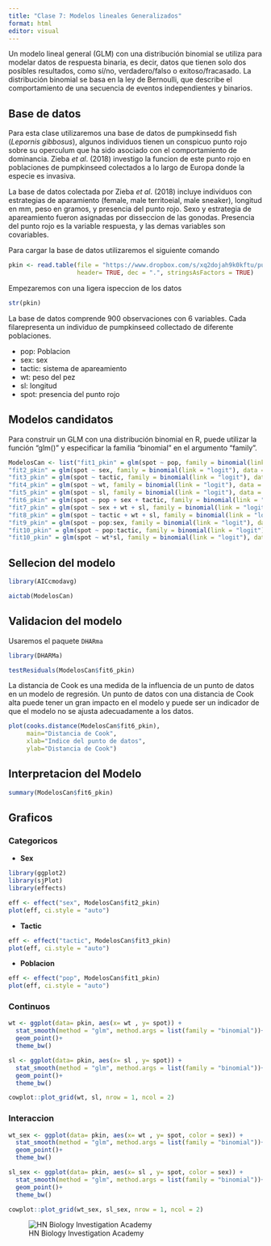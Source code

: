 ---
title: "Clase 7: Modelos lineales Generalizados"
format: html
editor: visual
---

Un modelo lineal general (GLM) con una distribución binomial se utiliza para modelar datos de respuesta binaria, es decir, datos que tienen solo dos posibles resultados, como sí/no, verdadero/falso o exitoso/fracasado. La distribución binomial se basa en la ley de Bernoulli, que describe el comportamiento de una secuencia de eventos independientes y binarios.


::: panel-tabset

## Base de datos

Para esta clase utilizaremos una base de datos de pumpkinsedd fish (*Lepornis gibbosus*), algunos individuos tienen un conspicuo punto rojo sobre su operculum que ha sido asociado con el comportamiento de dominancia. Zieba *et al*. (2018) investigo la funcion de este punto rojo en poblaciones de pumpkinseed colectados a lo largo de Europa donde la especie es invasiva.

La base de datos colectada por Zieba *et al*. (2018) incluye individuos con estrategias de aparamiento (female, male territoeial, male sneaker), longitud en mm, peso en gramos, y presencia del punto rojo. Sexo y estrategia de apareamiento fueron asignadas por disseccion de las gonodas. Presencia del punto rojo es la variable respuesta, y las demas variables son covariables. 

Para cargar la base de datos utilizaremos el siguiente comando

```{r}
pkin <- read.table(file = "https://www.dropbox.com/s/xq2dojah9k0kftu/pumpkinseed.txt?dl=1",
                   header= TRUE, dec = ".", stringsAsFactors = TRUE)
```

Empezaremos con una ligera ispeccion de los datos

```{r}
str(pkin)
```

La base de datos comprende 900 observaciones con 6 variables. Cada filarepresenta un individuo de pumpkinseed collectado de diferente poblaciones. 

- pop: Poblacion
- sex: sex
- tactic: sistema de apareamiento
- wt: peso del pez
- sl: longitud
- spot: presencia del punto rojo

## Modelos candidatos


Para construir un GLM con una distribución binomial en R, puede utilizar la función "glm()" y especificar la familia "binomial" en el argumento "family".

```{r}
ModelosCan <- list("fit1_pkin" = glm(spot ~ pop, family = binomial(link = "logit"), data = pkin),
"fit2_pkin" = glm(spot ~ sex, family = binomial(link = "logit"), data = pkin),
"fit3_pkin" = glm(spot ~ tactic, family = binomial(link = "logit"), data = pkin),
"fit4_pkin" = glm(spot ~ wt, family = binomial(link = "logit"), data = pkin),
"fit5_pkin" = glm(spot ~ sl, family = binomial(link = "logit"), data = pkin),
"fit6_pkin" = glm(spot ~ pop + sex + tactic, family = binomial(link = "logit"), data = pkin),
"fit7_pkin" = glm(spot ~ sex + wt + sl, family = binomial(link = "logit"), data = pkin),
"fit8_pkin" = glm(spot ~ tactic + wt + sl, family = binomial(link = "logit"), data = pkin),
"fit9_pkin" = glm(spot ~ pop:sex, family = binomial(link = "logit"), data = pkin),
"fit10_pkin" = glm(spot ~ pop:tactic, family = binomial(link = "logit"), data = pkin),
"fit10_pkin" = glm(spot ~ wt*sl, family = binomial(link = "logit"), data = pkin))
```

## Sellecion del modelo

```{r}
library(AICcmodavg)

aictab(ModelosCan)


```

## Validacion del modelo

Usaremos el paquete `DHARma`

```{r}
library(DHARMa)

testResiduals(ModelosCan$fit6_pkin)
```

La distancia de Cook es una medida de la influencia de un punto de datos en un modelo de regresión. Un punto de datos con una distancia de Cook alta puede tener un gran impacto en el modelo y puede ser un indicador de que el modelo no se ajusta adecuadamente a los datos.

```{r}
plot(cooks.distance(ModelosCan$fit6_pkin),
     main="Distancia de Cook", 
     xlab="Indice del punto de datos", 
     ylab="Distancia de Cook")

```


## Interpretacion del Modelo

```{r}
summary(ModelosCan$fit6_pkin)
```

## Graficos

::: panel-tabset

### Categoricos

- **Sex**


```{r, fig.align='center'}
library(ggplot2)
library(sjPlot)
library(effects)

eff <- effect("sex", ModelosCan$fit2_pkin)
plot(eff, ci.style = "auto")

```

- **Tactic**


```{r, fig.align='center'}
eff <- effect("tactic", ModelosCan$fit3_pkin)
plot(eff, ci.style = "auto")

```


- **Poblacion**

```{r}
eff <- effect("pop", ModelosCan$fit1_pkin)
plot(eff, ci.style = "auto")

```


### Continuos


```{r, fig.align='center'}

wt <- ggplot(data= pkin, aes(x= wt , y= spot)) +
  stat_smooth(method = "glm", method.args = list(family = "binomial"))+
  geom_point()+
  theme_bw()

sl <- ggplot(data= pkin, aes(x= sl , y= spot)) +
  stat_smooth(method = "glm", method.args = list(family = "binomial"))+
  geom_point()+
  theme_bw()

cowplot::plot_grid(wt, sl, nrow = 1, ncol = 2)
```

### Interaccion

```{r, fig.align='center'}

wt_sex <- ggplot(data= pkin, aes(x= wt , y= spot, color = sex)) +
  stat_smooth(method = "glm", method.args = list(family = "binomial"))+
  geom_point()+
  theme_bw()

sl_sex <- ggplot(data= pkin, aes(x= sl , y= spot, color = sex)) +
  stat_smooth(method = "glm", method.args = list(family = "binomial"))+
  geom_point()+
  theme_bw()

cowplot::plot_grid(wt_sex, sl_sex, nrow = 1, ncol = 2)
```

:::

:::

![HN Biology Investigation Academy](HN%20Cursos%20publicidad/HN%20Biology%20Inv%20large.jpg)
